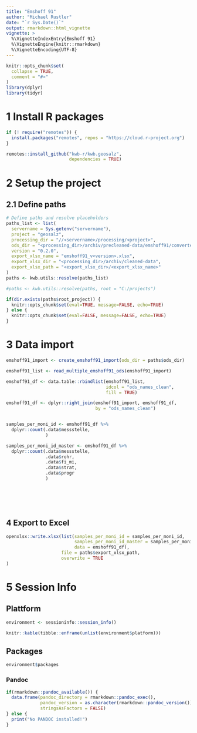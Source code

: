 ```yaml
---
title: "Emshoff 91"
author: "Michael Rustler"
date: "`r Sys.Date()`"
output: rmarkdown::html_vignette
vignette: >
  %\VignetteIndexEntry{Emshoff 91}
  %\VignetteEngine{knitr::rmarkdown}
  %\VignetteEncoding{UTF-8}
---
```

  
```r
knitr::opts_chunk$set(
  collapse = TRUE,
  comment = "#>"
)
library(dplyr)
library(tidyr)
```

# 1 Install R packages

```r
if (! require("remotes")) {
  install.packages("remotes", repos = "https://cloud.r-project.org")
}

remotes::install_github("kwb-r/kwb.geosalz", 
                        dependencies = TRUE)
```

# 2 Setup the project 

## 2.1 Define paths

```r
# Define paths and resolve placeholders
paths_list <- list(
  servername = Sys.getenv("servername"),
  project = "geosalz", 
  processing_dir = "//<servername>/processing/<project>",
  ods_dir = "<processing_dir>/archiv/precleaned-data/emshoff91/converted_ods", 
  version = "0.2.0",
  export_xlsx_name = "emshoff91_v<version>.xlsx",
  export_xlsx_dir = "<processing_dir>/archiv/cleaned-data",
  export_xlsx_path = "<export_xlsx_dir>/<export_xlsx_name>"
)
paths <- kwb.utils::resolve(paths_list)

#paths <- kwb.utils::resolve(paths, root = "C:/projects")
```

```r
if(dir.exists(paths$root_project)) {
  knitr::opts_chunk$set(eval=TRUE, message=FALSE, echo=TRUE)
} else {
  knitr::opts_chunk$set(eval=FALSE, message=FALSE, echo=TRUE)
}
```


# 3 Data import


```r
emshoff91_import <- create_emshoff91_import(ods_dir = paths$ods_dir)

emshoff91_list <- read_multiple_emshoff91_ods(emshoff91_import)

emshoff91_df <- data.table::rbindlist(emshoff91_list, 
                                      idcol = "ods_names_clean", 
                                      fill = TRUE)

emshoff91_df <- dplyr::right_join(emshoff91_import, emshoff91_df,
                                  by = "ods_names_clean")


samples_per_moni_id <- emshoff91_df %>%  
  dplyr::count(.data$messstelle, 
               ) 

samples_per_moni_id_master <- emshoff91_df %>%  
  dplyr::count(.data$messstelle, 
               .data$rohr,
               .data$fi_mi, 
               .data$strat,
               .data$progr
               ) 




                                            
```


## 4 Export to Excel

```r
openxlsx::write.xlsx(list(samples_per_moni_id = samples_per_moni_id, 
                          samples_per_moni_id_master = samples_per_moni_id_master,
                          data = emshoff91_df),
                     file = paths$export_xlsx_path,
                     overwrite = TRUE
)
```


# 5 Session Info 

## Plattform

```r
environment <- sessioninfo::session_info()  

knitr::kable(tibble::enframe(unlist(environment$platform)))

```

## Packages

```r

environment$packages

```

### Pandoc

```r

if(rmarkdown::pandoc_available()) {
  data.frame(pandoc_directory = rmarkdown::pandoc_exec(),
             pandoc_version = as.character(rmarkdown::pandoc_version()), 
             stringsAsFactors = FALSE)
} else {
  print("No PANDOC installed!")
}

```



